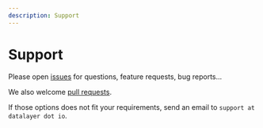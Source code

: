 ```yaml
---
description: Support
---
```


# Support

Please open [issues](https://github.com/datalayer/jupyter-ui/issues) for questions, feature requests, bug reports...

We also welcome [pull requests](https://github.com/datalayer/jupyter-ui/pulls).

If those options does not fit your requirements, send an email to `support at datalayer dot io`.
